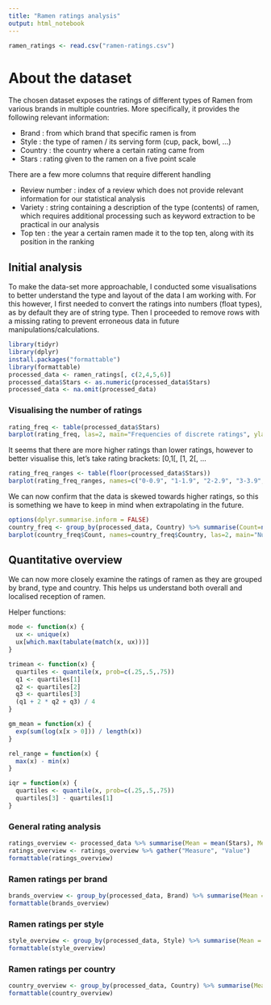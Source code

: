 ---
title: "Ramen ratings analysis"
output: html_notebook
---
```{r}
ramen_ratings <- read.csv("ramen-ratings.csv")
```

# About the dataset

The chosen dataset exposes the ratings of different types of Ramen from various brands in multiple countries. More specifically, it provides the following relevant information:

- Brand : from which brand that specific ramen is from
- Style : the type of ramen / its serving form (cup, pack, bowl, ...)
- Country : the country where a certain rating came from
- Stars : rating given to the ramen on a five point scale

There are a few more columns that require different handling

- Review number : index of a review which does not provide relevant information for our statistical analysis
- Variety : string containing a description of the type (contents) of ramen, which requires additional processing such as keyword extraction to be practical in our analysis
- Top ten : the year a certain ramen made it to the top ten, along with its position in the ranking

## Initial analysis

To make the data-set more approachable, I conducted some visualisations to better understand the type and layout of the data I am working with. For this however, I first needed to convert the ratings into numbers (float types), as by default they are of string type. Then I proceeded to remove rows with a missing rating to prevent erroneous data in future manipulations/calculations.

```{r include=FALSE}
library(tidyr)
library(dplyr)
install.packages("formattable")
library(formattable)
processed_data <- ramen_ratings[, c(2,4,5,6)]
processed_data$Stars <- as.numeric(processed_data$Stars)
processed_data <- na.omit(processed_data)
```

### Visualising the number of ratings

```{r}
rating_freq <- table(processed_data$Stars)
barplot(rating_freq, las=2, main="Frequencies of discrete ratings", ylab="Count", cex.names=.7)
```
It seems that there are more higher ratings than lower ratings, however to better visualise this, let's take rating brackets: [0,1[, [1, 2[, ...

```{r}
rating_freq_ranges <- table(floor(processed_data$Stars))
barplot(rating_freq_ranges, names=c("0-0.9", "1-1.9", "2-2.9", "3-3.9", "4-4.9", "5"), main="Frequencies of ratings by brackets", ylab="Count")
```
We can now confirm that the data is skewed towards higher ratings, so this is something we have to keep in mind when extrapolating in the future.

```{r}
options(dplyr.summarise.inform = FALSE)
country_freq <- group_by(processed_data, Country) %>% summarise(Count=n()) %>% arrange(desc(Count))
barplot(country_freq$Count, names=country_freq$Country, las=2, main="Number of ratings per country", ylab="Count", cex.names=.8)
```

## Quantitative overview

We can now more closely examine the ratings of ramen as they are grouped by brand, type and country. This helps us understand both overall and localised reception of ramen.

Helper functions:

```{r}
mode <- function(x) {
  ux <- unique(x)
  ux[which.max(tabulate(match(x, ux)))]
}

trimean <- function(x) {
  quartiles <- quantile(x, prob=c(.25,.5,.75))
  q1 <- quartiles[1]
  q2 <- quartiles[2]
  q3 <- quartiles[3]
  (q1 + 2 * q2 + q3) / 4
}

gm_mean = function(x) {
  exp(sum(log(x[x > 0])) / length(x))
}

rel_range = function(x) {
  max(x) - min(x)
}

iqr = function(x) {
  quartiles <- quantile(x, prob=c(.25,.5,.75))
  quartiles[3] - quartiles[1]
}
```

### General rating analysis

```{r warning=FALSE}
ratings_overview <- processed_data %>% summarise(Mean = mean(Stars), Median = median(Stars), Mode = mode(Stars), Trimean = trimean(Stars), "Geometric mean" = gm_mean(Stars), "20% Trimmed mean" = mean(Stars, trim=.2), Range = rel_range(Stars), IQR = iqr(Stars), Variance = var(Stars), "Standard deviation" = sd(Stars))
ratings_overview <- ratings_overview %>% gather("Measure", "Value")
formattable(ratings_overview)
```

### Ramen ratings per brand

```{r}
brands_overview <- group_by(processed_data, Brand) %>% summarise(Mean = mean(Stars), Median = median(Stars), Mode = mode(Stars), Trimean = trimean(Stars), "Geometric mean" = gm_mean(Stars), "20% Trimmed mean" = mean(Stars, trim=.2))
formattable(brands_overview)
```

### Ramen ratings per style

```{r}
style_overview <- group_by(processed_data, Style) %>% summarise(Mean = mean(Stars), Median = median(Stars), Mode = mode(Stars), Trimean = trimean(Stars), "Geometric mean" = gm_mean(Stars), "20% Trimmed mean" = mean(Stars, trim=.2))
formattable(style_overview)
```

### Ramen ratings per country

```{r}
country_overview <- group_by(processed_data, Country) %>% summarise(Mean = mean(Stars), Median = median(Stars), Mode = mode(Stars), Trimean = trimean(Stars), "Geometric mean" = gm_mean(Stars), "20% Trimmed mean" = mean(Stars, trim=.2))
formattable(country_overview)
```